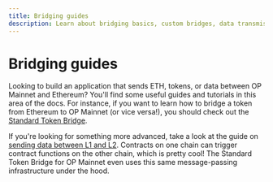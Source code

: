 ```yaml
---
title: Bridging guides
description: Learn about bridging basics, custom bridges, data transmission between L1 and L2, and using the standard bridge in OP Stack.
---
```


# Bridging guides

Looking to build an application that sends ETH, tokens, or data between OP Mainnet and Ethereum?
You'll find some useful guides and tutorials in this area of the docs.
For instance, if you want to learn how to bridge a token from Ethereum to OP Mainnet (or vice versa!), you should check out the [Standard Token Bridge](bridging/standard-bridge).

If you're looking for something more advanced, take a look at the guide on [sending data between L1 and L2](bridging/messaging).
Contracts on one chain can trigger contract functions on the other chain, which is pretty cool!
The Standard Token Bridge for OP Mainnet even uses this same message-passing infrastructure under the hood.

<CardGroup cols={2}>
  <Card title="Bridging basics" href="/app-developers/bridging/basics" icon="shapes" />
  <Card title="Standard bridge" href="/app-developers/bridging/standard-bridge" icon="shapes" />
  <Card title="Custom bridges" href="/app-developers/bridging/custom-bridge" icon="shapes" />
  <Card title="Sending data between L1 and L2" href="/app-developers/bridging/messaging" icon="shapes" />
</CardGroup>
